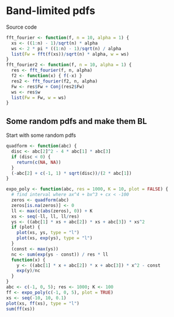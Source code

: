 Band-limited pdfs
========================================================

Source code

```r
fft_fourier <- function(f, n = 10, alpha = 1) {
  xs <- ((1:n) - 1)/sqrt(n) * alpha
  ws <- 2 * pi * ((1:n) - 1)/sqrt(n) / alpha
  list(Fw = fft(f(xs))/sqrt(n) * alpha, w = ws)
}
fft_fourier2 <- function(f, n = 10, alpha = 1) {
  res <- fft_fourier(f, n, alpha)
  f2 <- function(x) { f(-x) }
  res2 <- fft_fourier(f2, n, alpha)
  Fw <- res$Fw + Conj(res2$Fw)
  ws <- res$w
  list(Fw = Fw, w = ws)
}
```

## Some random pdfs and make them BL

Start with some random pdfs

```r
quadform <- function(abc) {
  disc <- abc[2]^2 - 4 * abc[1] * abc[3]
  if (disc < 0) {
    return(c(NA, NA))
  }
  (-abc[2] + c(-1, 1) * sqrt(disc))/(2 * abc[1])
}

expo_poly <- function(abc, res = 1000, K = 10, plot = FALSE) {
  # find interval where ax^4 + bx^3 + cx < -100  
  zeros <- quadform(abc)
  zeros[is.na(zeros)] <- 0
  ll <- max(c(abs(zeros), 0)) + K
  xs <- seq(-ll, ll, ll/res)
  ys <- ((abc[1] * xs + abc[2]) * xs + abc[3]) * xs^2
  if (plot) {
    plot(xs, ys, type = "l")
    plot(xs, exp(ys), type = "l")
  }
  (const <- max(ys))
  nc <- sum(exp(ys - const)) / res * ll
  function(x) {
    y <- ((abc[1] * x + abc[2]) * x + abc[3]) * x^2 - const
    exp(y)/nc
  }
}
abc <- c(-1, 0, 5); res <- 1000; K <- 100
ff <- expo_poly(c(-1, 0, 5), plot = TRUE)
xs <- seq(-10, 10, 0.1)
plot(xs, ff(xs), type = "l")
sum(ff(xs))

```

